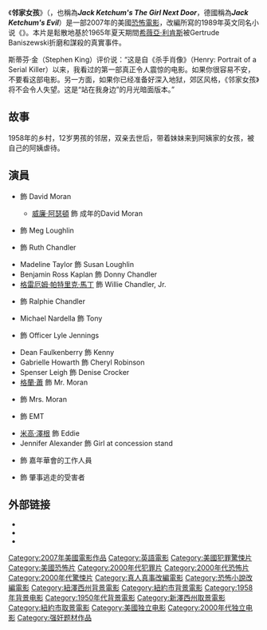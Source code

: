 {{noteTA
|T=zh-tw:鄰家虐殺遊戲;zh-cn:邻家女孩;
|G1=Show
|1=zh-tw:鄰家虐殺遊戲;zh-cn:邻家女孩;
}}
{{Infobox film
| name = 邻家女孩
| original_name  = ''The Girl Next Door''
| image =GND poster smaller.jpg
| caption =
| director = Gregory M. Wilson
| producer = William M. Miller<br />Andrew van den Houten
| writer = Daniel Farrands<br />Philip Nutman
| based_on = 《''{{link-en|The Girl Next Door (Ketchum novel)|The Girl Next Door (Ketchum novel)|The Girl Next Door}}''》<br />作者：{{link-en|傑克·凱托區姆|Jack Ketchum}}
| narrator = [[威廉·阿瑟頓|威廉·阿瑟頓]]
| starring = {{link-en|布蘭琪·貝克|Blanche Baker}}<br />{{link-en|丹尼爾·曼奇|Daniel Manche}}<br />{{link-en|布萊絲·奧法絲|Blythe Auffarth}}
| music = {{link-en|萊恩·沙爾|Ryan Shore}}
| cinematography = William M. Miller
| editing = M.J. Fiore
| studio = Modernciné<br />Modern Girl Productions
| distributor = {{link-en|Anchor Bay Entertainment|Anchor Bay Entertainment|Starz Home Entertainment}}
| released = 2007年10月3日
| runtime = 91分钟
| country = [[美国|美国]]
| language = 英语
| cn_name = 邻家女孩
| hk_name =
| tw_name = 鄰家虐殺遊戲
}}
《'''邻家女孩'''》（{{lang-en|'''''The Girl Next Door'''''}}，也稱為'''''Jack Ketchum's The Girl Next Door'''''，德國稱為'''''Jack Ketchum's Evil'''''）是一部2007年的美國[[恐怖電影|恐怖電影]]，改編{{link-en|傑克·凱托區姆|Jack Ketchum}}所寫的1989年英文同名小说《''{{link-en|The Girl Next Door (Ketchum novel)|The Girl Next Door (Ketchum novel)|The Girl Next Door}}''》。本片是鬆散地基於1965年夏天期間[[希薇亞·利肯斯謀殺案|希薇亞·利肯斯]]被Gertrude Baniszewski折磨和謀殺的真實事件。

斯蒂芬·金（Stephen King）评价说：“这是自《杀手肖像》（Henry: Portrait of a Serial Killer）以来，我看过的第一部真正令人震惊的电影。如果你很容易不安，不要看这部电影。另一方面，如果你已经准备好深入地狱，郊区风格，《邻家女孩》将不会令人失望。这是“站在我身边”的月光暗面版本。”

==故事==
1958年的乡村，12岁男孩的邻居，双亲去世后，带着妹妹来到阿姨家的女孩，被自己的阿姨虐待。

== 演員 ==
* {{link-en|丹尼爾·曼奇|Daniel Manche}} 飾 David Moran
** [[威廉·阿瑟頓|威廉·阿瑟頓]] 飾 成年的David Moran
* {{link-en|布萊絲·奧法絲|Blythe Auffarth}} 飾 Meg Loughlin
* {{link-en|布蘭琪·貝克|Blanche Baker}} 飾 Ruth Chandler
* Madeline Taylor 飾 Susan Loughlin
* Benjamin Ross Kaplan 飾 Donny Chandler
* [[格雷厄姆·帕特里克·馬丁|格雷厄姆·帕特里克·馬丁]] 飾 Willie Chandler, Jr.
* {{link-en|Austin Williams|Austin Williams}} 飾 Ralphie Chandler
* Michael Nardella 飾 Tony
* {{link-en|凱文·錢柏林|Kevin Chamberlin}} 飾 Officer Lyle Jennings
* Dean Faulkenberry 飾 Kenny
* Gabrielle Howarth 飾 Cheryl Robinson
* Spenser Leigh 飾 Denise Crocker
* [[格蘭·蕭|格蘭·蕭]] 飾 Mr. Moran
* {{link-en|凱瑟琳·瑪莉·史都華|Catherine Mary Stewart}} 飾 Mrs. Moran
* {{link-en|彼得·斯提克萊斯|Peter Stickles}} 飾 EMT
* [[米高·澤根|米高·澤根]] 飾 Eddie
* Jennifer Alexander 飾 Girl at concession stand
* {{link-en|傑克·凱托區姆|Jack Ketchum}} 飾 嘉年華會的工作人員
* {{link-en|Mark Margolis|Mark Margolis}} 飾 肇事逃走的受害者

==外部链接==
* {{imdb title|0830558|邻家女孩}}
* {{rotten-tomatoes|10008563-girl_next_door|邻家女孩}}
* {{metacritic film|the-girl-next-door|邻家女孩}}

{{DEFAULTSORT:Girl Next Door, The}}

[[Category:2007年美國電影作品|Category:2007年美國電影作品]]
[[Category:英語電影|Category:英語電影]]
[[Category:美國犯罪驚悚片|Category:美國犯罪驚悚片]]
[[Category:美國恐怖片|Category:美國恐怖片]]
[[Category:2000年代犯罪片|Category:2000年代犯罪片]]
[[Category:2000年代恐怖片|Category:2000年代恐怖片]]
[[Category:2000年代驚悚片|Category:2000年代驚悚片]]
[[Category:真人真事改編電影|Category:真人真事改編電影]]
[[Category:恐怖小說改編電影|Category:恐怖小說改編電影]]
[[Category:紐澤西州背景電影|Category:紐澤西州背景電影]]
[[Category:紐約市背景電影|Category:紐約市背景電影]]
[[Category:1958年背景电影|Category:1958年背景电影]]
[[Category:1950年代背景電影|Category:1950年代背景電影]]
[[Category:新澤西州取景電影|Category:新澤西州取景電影]]
[[Category:紐約市取景電影|Category:紐約市取景電影]]
[[Category:美國独立电影|Category:美國独立电影]]
[[Category:2000年代独立电影|Category:2000年代独立电影]]
[[Category:强奸题材作品|Category:强奸题材作品]]